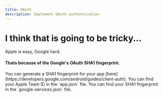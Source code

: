 ```yaml
---
title: OAuth
description: Implement OAuth authentication
---
```


# I think that is going to be tricky...

<Warning>
    Apple is easy, Google hard.
</Warning>

#### Thats because of the Google's OAuth SHA1 fingerprint.

<Tip>
    You can generate a SHA1 fingerprint for your app [here](https://developers.google.com/android/guides/client-auth).
</Tip>

<Tabs>
    <Tab title="Apple">
        <Info>
            You can find your Apple Team ID in the `app.json` file.
        </Info>
    </Tab>
    <Tab title="Google">
        <Info>
            You can find your SHA1 fingerprint in the `google-services.json` file.
        </Info>
    </Tab>
</Tabs>

